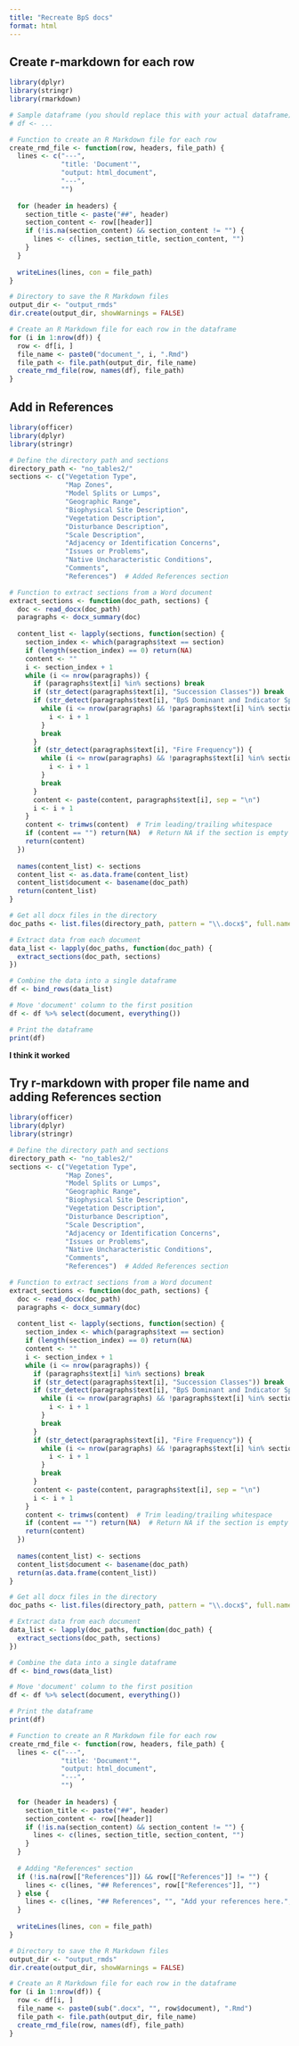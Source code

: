 ```yaml
---
title: "Recreate BpS docs"
format: html
---
```



## Create r-markdown for each row

```r
library(dplyr)
library(stringr)
library(rmarkdown)

# Sample dataframe (you should replace this with your actual dataframe)
# df <- ...

# Function to create an R Markdown file for each row
create_rmd_file <- function(row, headers, file_path) {
  lines <- c("---",
             "title: 'Document'",
             "output: html_document",
             "---",
             "")
  
  for (header in headers) {
    section_title <- paste("##", header)
    section_content <- row[[header]]
    if (!is.na(section_content) && section_content != "") {
      lines <- c(lines, section_title, section_content, "")
    }
  }
  
  writeLines(lines, con = file_path)
}

# Directory to save the R Markdown files
output_dir <- "output_rmds"
dir.create(output_dir, showWarnings = FALSE)

# Create an R Markdown file for each row in the dataframe
for (i in 1:nrow(df)) {
  row <- df[i, ]
  file_name <- paste0("document_", i, ".Rmd")
  file_path <- file.path(output_dir, file_name)
  create_rmd_file(row, names(df), file_path)
}

```

## Add in References

```r
library(officer)
library(dplyr)
library(stringr)

# Define the directory path and sections
directory_path <- "no_tables2/"
sections <- c("Vegetation Type",
              "Map Zones",
              "Model Splits or Lumps",
              "Geographic Range",
              "Biophysical Site Description",
              "Vegetation Description",
              "Disturbance Description",
              "Scale Description",
              "Adjacency or Identification Concerns",
              "Issues or Problems",
              "Native Uncharacteristic Conditions",
              "Comments",
              "References")  # Added References section

# Function to extract sections from a Word document
extract_sections <- function(doc_path, sections) {
  doc <- read_docx(doc_path)
  paragraphs <- docx_summary(doc)
  
  content_list <- lapply(sections, function(section) {
    section_index <- which(paragraphs$text == section)
    if (length(section_index) == 0) return(NA)
    content <- ""
    i <- section_index + 1
    while (i <= nrow(paragraphs)) {
      if (paragraphs$text[i] %in% sections) break
      if (str_detect(paragraphs$text[i], "Succession Classes")) break
      if (str_detect(paragraphs$text[i], "BpS Dominant and Indicator Species")) {
        while (i <= nrow(paragraphs) && !paragraphs$text[i] %in% sections) {
          i <- i + 1
        }
        break
      }
      if (str_detect(paragraphs$text[i], "Fire Frequency")) {
        while (i <= nrow(paragraphs) && !paragraphs$text[i] %in% sections) {
          i <- i + 1
        }
        break
      }
      content <- paste(content, paragraphs$text[i], sep = "\n")
      i <- i + 1
    }
    content <- trimws(content)  # Trim leading/trailing whitespace
    if (content == "") return(NA)  # Return NA if the section is empty
    return(content)
  })
  
  names(content_list) <- sections
  content_list <- as.data.frame(content_list)
  content_list$document <- basename(doc_path)
  return(content_list)
}

# Get all docx files in the directory
doc_paths <- list.files(directory_path, pattern = "\\.docx$", full.names = TRUE)

# Extract data from each document
data_list <- lapply(doc_paths, function(doc_path) {
  extract_sections(doc_path, sections)
})

# Combine the data into a single dataframe
df <- bind_rows(data_list)

# Move 'document' column to the first position
df <- df %>% select(document, everything())

# Print the dataframe
print(df)

```

**I think it worked**

## Try r-markdown with proper file name and adding References section

```r
library(officer)
library(dplyr)
library(stringr)

# Define the directory path and sections
directory_path <- "no_tables2/"
sections <- c("Vegetation Type",
              "Map Zones",
              "Model Splits or Lumps",
              "Geographic Range",
              "Biophysical Site Description",
              "Vegetation Description",
              "Disturbance Description",
              "Scale Description",
              "Adjacency or Identification Concerns",
              "Issues or Problems",
              "Native Uncharacteristic Conditions",
              "Comments",
              "References")  # Added References section

# Function to extract sections from a Word document
extract_sections <- function(doc_path, sections) {
  doc <- read_docx(doc_path)
  paragraphs <- docx_summary(doc)
  
  content_list <- lapply(sections, function(section) {
    section_index <- which(paragraphs$text == section)
    if (length(section_index) == 0) return(NA)
    content <- ""
    i <- section_index + 1
    while (i <= nrow(paragraphs)) {
      if (paragraphs$text[i] %in% sections) break
      if (str_detect(paragraphs$text[i], "Succession Classes")) break
      if (str_detect(paragraphs$text[i], "BpS Dominant and Indicator Species")) {
        while (i <= nrow(paragraphs) && !paragraphs$text[i] %in% sections) {
          i <- i + 1
        }
        break
      }
      if (str_detect(paragraphs$text[i], "Fire Frequency")) {
        while (i <= nrow(paragraphs) && !paragraphs$text[i] %in% sections) {
          i <- i + 1
        }
        break
      }
      content <- paste(content, paragraphs$text[i], sep = "\n")
      i <- i + 1
    }
    content <- trimws(content)  # Trim leading/trailing whitespace
    if (content == "") return(NA)  # Return NA if the section is empty
    return(content)
  })
  
  names(content_list) <- sections
  content_list$document <- basename(doc_path)
  return(as.data.frame(content_list))
}

# Get all docx files in the directory
doc_paths <- list.files(directory_path, pattern = "\\.docx$", full.names = TRUE)

# Extract data from each document
data_list <- lapply(doc_paths, function(doc_path) {
  extract_sections(doc_path, sections)
})

# Combine the data into a single dataframe
df <- bind_rows(data_list)

# Move 'document' column to the first position
df <- df %>% select(document, everything())

# Print the dataframe
print(df)

# Function to create an R Markdown file for each row
create_rmd_file <- function(row, headers, file_path) {
  lines <- c("---",
             "title: 'Document'",
             "output: html_document",
             "---",
             "")
  
  for (header in headers) {
    section_title <- paste("##", header)
    section_content <- row[[header]]
    if (!is.na(section_content) && section_content != "") {
      lines <- c(lines, section_title, section_content, "")
    }
  }
  
  # Adding "References" section
  if (!is.na(row[["References"]]) && row[["References"]] != "") {
    lines <- c(lines, "## References", row[["References"]], "")
  } else {
    lines <- c(lines, "## References", "", "Add your references here.", "")
  }
  
  writeLines(lines, con = file_path)
}

# Directory to save the R Markdown files
output_dir <- "output_rmds"
dir.create(output_dir, showWarnings = FALSE)

# Create an R Markdown file for each row in the dataframe
for (i in 1:nrow(df)) {
  row <- df[i, ]
  file_name <- paste0(sub(".docx", "", row$document), ".Rmd")
  file_path <- file.path(output_dir, file_name)
  create_rmd_file(row, names(df), file_path)
}

```
